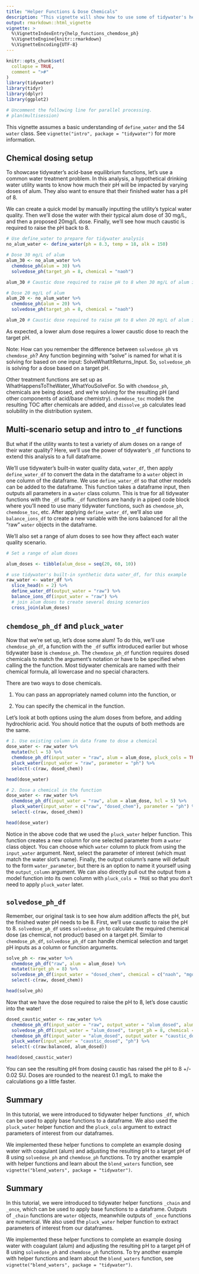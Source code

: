 ```yaml
---
title: "Helper Functions & Dose Chemicals"
description: "This vignette will show how to use some of tidywater's helper functions through chemical additions"
output: rmarkdown::html_vignette
vignette: >
  %\VignetteIndexEntry{help_functions_chemdose_ph}
  %\VignetteEngine{knitr::rmarkdown}
  %\VignetteEncoding{UTF-8}
---
```


```r
knitr::opts_chunk$set(
  collapse = TRUE,
  comment = ">#"
)
library(tidywater)
library(tidyr)
library(dplyr)
library(ggplot2)

# Uncomment the following line for parallel processing.
# plan(multisession)
```

This vignette assumes a basic understanding of `define_water` and the S4 `water` class. See `vignette("intro", package = "tidywater")` for more information.


## Chemical dosing setup
To showcase tidywater's acid-base equilibrium functions, let's use a common water treatment problem. In this analysis, a hypothetical drinking water utility wants to know how much their pH will be impacted by varying doses of alum. They also want to ensure that their finished water has a pH of 8.

We can create a quick model by manually inputting the utility's typical water quality. Then we'll dose the water with their typical alum dose of 30 mg/L, and then a proposed 20mg/L dose. Finally, we'll see how much caustic is required to raise the pH back to 8. 

```r
# Use define_water to prepare for tidywater analysis
no_alum_water <- define_water(ph = 8.3, temp = 18, alk = 150)

# Dose 30 mg/L of alum
alum_30 <- no_alum_water %>%
  chemdose_ph(alum = 30) %>%
  solvedose_ph(target_ph = 8, chemical = "naoh")

alum_30 # Caustic dose required to raise pH to 8 when 30 mg/L of alum is added

# Dose 20 mg/L of alum
alum_20 <- no_alum_water %>%
  chemdose_ph(alum = 20) %>%
  solvedose_ph(target_ph = 8, chemical = "naoh")

alum_20 # Caustic dose required to raise pH to 8 when 20 mg/L of alum is added
```

As expected, a lower alum dose requires a lower caustic dose to reach the target pH. 

Note: How can you remember the difference between `solvedose_ph` vs `chemdose_ph`? Any function beginning with "solve" is named for what it is solving for based on one input: SolveWhatItReturns_Input. So, `solvedose_ph` is solving for a dose based on a target pH.

Other treatment functions are set up as WhatHappensToTheWater_WhatYouSolveFor. So with `chemdose_ph`, chemicals are being dosed, and we're solving for the resulting pH (and other components of acid/base chemistry). `chemdose_toc` models the resulting TOC after chemicals are added, and `dissolve_pb` calculates lead solubility in the distribution system.

## Multi-scenario setup and intro to `_df` functions

But what if the utility wants to test a variety of alum doses on a range of their water quality? Here, we'll use the power of tidywater's `_df` functions to extend this analysis to a full dataframe.

We'll use tidywater's built-in water quality data, `water_df`, then apply `define_water_df` to convert the data in the dataframe to a `water` object in one column of the dataframe. We use `define_water_df` so that other models can be added to the dataframe. This function takes a dataframe input, then outputs all parameters in a `water` class column. This is true for all tidywater functions with the `_df` suffix. `_df` functions are handy in a piped code block where you'll need to use many tidywater functions, such as `chemdose_ph`, `chemdose_toc`, etc. After applying `define_water_df`, we'll also use `balance_ions_df` to create a new variable with the ions balanced for all the "raw" `water` objects in the dataframe.

We'll also set a range of alum doses to see how they affect each water quality scenario.

```r
# Set a range of alum doses

alum_doses <- tibble(alum_dose = seq(20, 60, 10))

# use tidywater's built-in synthetic data water_df, for this example
raw_water <- water_df %>%
  slice_head(n = 2) %>%
  define_water_df(output_water = "raw") %>%
  balance_ions_df(input_water = "raw") %>%
  # join alum doses to create several dosing scenarios
  cross_join(alum_doses)
```

## `chemdose_ph_df` and `pluck_water`
Now that we're set up, let's dose some alum! To do this, we'll use `chemdose_ph_df`, a function with the `_df` suffix introduced earlier but whose tidywater base is `chemdose_ph`. The `chemdose_ph_df` function requires dosed chemicals to match the argument's notation or have to be specified when calling the the function. Most tidywater chemicals are named with their chemical formula, all lowercase and no special characters. 

There are two ways to dose chemicals. 

1. You can pass an appropriately named column into the function, or

1. You can specify the chemical in the function. 

Let's look at both options using the alum doses from before, and adding hydrochloric acid. You should notice that the ouputs of both methods are the same.
```r
# 1. Use existing column in data frame to dose a chemical
dose_water <- raw_water %>%
  mutate(hcl = 5) %>%
  chemdose_ph_df(input_water = "raw", alum = alum_dose, pluck_cols = TRUE) %>%
  pluck_water(input_water = "raw", parameter = "ph") %>%
  select(-c(raw, dosed_chem))

head(dose_water)

# 2. Dose a chemical in the function
dose_water <- raw_water %>%
  chemdose_ph_df(input_water = "raw", alum = alum_dose, hcl = 5) %>%
  pluck_water(input_water = c("raw", "dosed_chem"), parameter = "ph") %>%
  select(-c(raw, dosed_chem))

head(dose_water)
```

Notice in the above code that we used the `pluck_water` helper function. This function creates a new column for one selected parameter from a `water` class object. You can choose which `water` column to pluck from using the `input_water` argument. Next, select the parameter of interest (which must match the water slot's name). Finally, the output column's name will default to the form `water_parameter`, but there is an option to name it yourself using the `output_column` argument. We can also directly pull out the output from a model function into its own column with `pluck_cols = TRUE` so that you don't need to apply `pluck_water` later.

## `solvedose_ph_df`
Remember, our original task is to see how alum addition affects the pH, but the finished water pH needs to be 8. First, we'll use caustic to raise the pH to 8. `solvedose_ph_df` uses `solvedose_ph` to calculate the required chemical dose (as chemical, not product) based on a target pH. Similar to `chemdose_ph_df`, `solvedose_ph_df` can handle chemical selection and target pH inputs as a column or function arguments. 

```r
solve_ph <- raw_water %>%
  chemdose_ph_df("raw", alum = alum_dose) %>%
  mutate(target_ph = 8) %>%
  solvedose_ph_df(input_water = "dosed_chem", chemical = c("naoh", "mgoh2")) %>%
  select(-c(raw, dosed_chem))

head(solve_ph)
```

Now that we have the dose required to raise the pH to 8, let's dose caustic into the water!
```r
dosed_caustic_water <- raw_water %>%
  chemdose_ph_df(input_water = "raw", output_water = "alum_dosed", alum = alum_dose) %>%
  solvedose_ph_df(input_water = "alum_dosed", target_ph = 8, chemical = "naoh") %>%
  chemdose_ph_df(input_water = "alum_dosed", output_water = "caustic_dosed", naoh = dose) %>%
  pluck_water(input_water = "caustic_dosed", "ph") %>%
  select(-c(raw:balanced, alum_dosed))

head(dosed_caustic_water)
```
You can see the resulting pH from dosing caustic has raised the pH to 8 +/- 0.02 SU. Doses are rounded to the nearest 0.1 mg/L to make the calculations go a little faster.

## Summary

In this tutorial, we were introduced to tidywater helper functions `_df`, which can be used to apply base functions to a dataframe. We also used the `pluck_water` helper function and the `pluck_cols` argument to extract parameters of interest from our dataframes.

We implemented these helper functions to complete an example dosing water with coagulant (alum) and adjusting the resulting pH to a target pH of 8 using `solvedose_ph` and `chemdose_ph` functions. To try another example with helper functions and learn about the `blend_waters` function, see `vignette("blend_waters", package = "tidywater")`.


## Summary

In this tutorial, we were introduced to tidywater helper functions `_chain` and `_once`, which can be used to apply base functions to a dataframe. Outputs of `_chain` functions are `water` objects, meanwhile outputs of `_once` functions are numerical. We also used the `pluck_water` helper function to extract parameters of interest from our dataframes.

We implemented these helper functions to complete an example dosing water with coagulant (alum) and adjusting the resulting pH to a target pH of 8 using `solvedose_ph` and `chemdose_ph` functions. To try another example with helper functions and learn about the `blend_waters` function, see `vignette("blend_waters", package = "tidywater")`.


